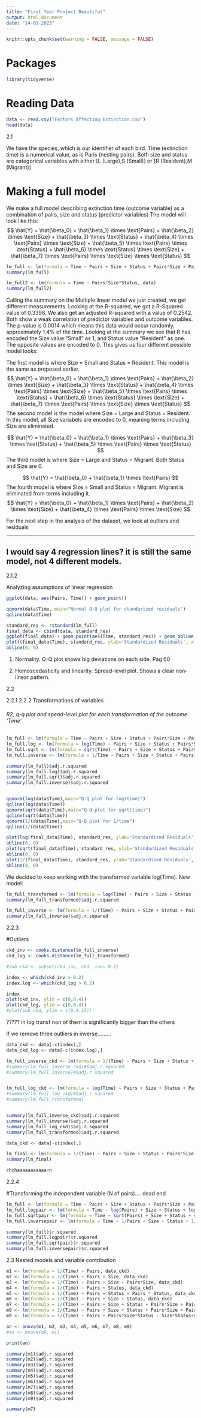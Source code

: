 ```yaml
---
title: "First Year Project Beautiful"
output: html_document
date: "14-03-2023"
---
```


```r
knitr::opts_chunk$set(warning = FALSE, message = FALSE) 
```

# Packages
```r
library(tidyverse)
```

# Reading Data

```r
data <- read.csv("Factors Affecting Extinction.csv")
head(data)
```
2.1

We have the species, which is our identifier of each bird. Time (extinction time) is a numerical value, as is Paris (nesting pairs). Both size and status are categorical variables with either [L (Large),S (Small)] or [R (Resident),M (Migrant)]

# Making a full model
We make a full model describing extinction time (outcome variable) as a combination of pairs, size and status (predictor variables)
The model will look like this:
$$
\hat{Y} = \hat{\beta_0} + \hat{\beta_1} \times \text{Pairs} + \hat{\beta_2}  \times \text{Size} + \hat{\beta_3} \times \text{Status} + \hat{\beta_4} \times \text{Pairs} \times \text{Size} + \hat{\beta_5} \times \text{Pairs} \times \text{Status} + \hat{\beta_6} \times \text{Status} \times \text{Size} + \hat{\beta_7} \times \text{Pairs} \times \text{Size} \times \text{Status}
$$

```r
lm_full <- lm(formula = Time ~ Pairs + Size + Status + Pairs*Size + Pairs * Status + Size*Status + Pairs*Size*Status, data)
summary(lm_full)

lm_full2 <- lm(formula = Time ~ Pairs*Size*Status, data)
summary(lm_full2)


```
Calling the summary on the Multiple linear model we just created, we get different measurements. 
Looking at the R-squared, we got a R-Squared value of 0.3398. We also get an adjusted R-squared with a value of 0.2542. 
Both show a weak correlation of predictor variables and outcome variables. 
The p-value is 0.0014 which means this data would occur randomly, approximately 1.4% of the time.
Looking at the summary we see that R has encoded the Size value "Small" as 1, and Status value "Resident" as one. The opposite values are encoded to 0. 
This gives us four different possible model looks:

The first model is where Size = Small and Status = Resident. This model is the same as proposed earlier.
$$
\hat{Y} = \hat{\beta_0} + 
\hat{\beta_1} \times \text{Pairs} + 
\hat{\beta_2} \times \text{Size} + 
\hat{\beta_3} \times \text{Status} + 
\hat{\beta_4} \times \text{Pairs} \times \text{Size} + 
\hat{\beta_5} \times \text{Pairs} \times \text{Status} + 
\hat{\beta_6} \times \text{Status} \times \text{Size} + 
\hat{\beta_7} \times \text{Pairs} \times \text{Size} \times \text{Status}
$$
The second model is the model where Size = Large and Status = Resident. In this model, all Size variabels are encoded to 0, meaning terms including Size are eliminated.

$$
\hat{Y} = \hat{\beta_0} + 
\hat{\beta_1} \times \text{Pairs} + 
\hat{\beta_3} \times \text{Status} + 
\hat{\beta_5} \times \text{Pairs} \times \text{Status}
$$
The third model is where Size = Large and Status = Migrant. Both Status and Size are 0. 

$$
\hat{Y} = \hat{\beta_0} + 
\hat{\beta_1} \times \text{Pairs}
$$
The fourth model is where Size = Small and Status = Migrant. Migrant is eliminated from terms including it. 
$$
\hat{Y} = \hat{\beta_0} + 
\hat{\beta_1} \times \text{Pairs} + 
\hat{\beta_2} \times \text{Size} + 
\hat{\beta_4} \times \text{Pairs} \times \text{Size}
$$

For the next step in the analysis of the dataset, we look at outliers and residuals



*************

## I would say 4 regression lines? it is still the same model, not 4 different models. 







2.1.2

Analyzing assumptions of linear regression


```r
ggplot(data, aes(Pairs, Time)) + geom_point()

qqnorm(data$Time, main="Normal Q-Q plot for standarized residuals")
qqline(data$Time)

standard_res <- rstandard(lm_full)
final_data <- cbind(data, standard_res)
ggplot(final_data) + geom_point(aes(Time, standard_res)) + geom_abline(slope = 0)
plot((final_data$Time), standard_res, ylab='Standardized Residuals', xlab='Predicted values', main="Spread-level plot of standardised residuals") 
abline(0, 0)


```


1) Normality. Q-Q plot shows big deviations on each side. Pag 60

2) Homoscedasticity and linearity. Spread-level plot.
    Shows a clear non-linear pattern.



2.2

2.2.1
2.2.2
Transformations of variables 

###### R2, q-q plot and spead-level plot for each transformation of the outcome 'Time'

```r
lm_full <- lm(formula = Time ~ Pairs + Size + Status + Pairs*Size + Pairs*Status + Size*Status + Pairs*Size*Status, data)
lm_full.log <- lm(formula = log(Time) ~ Pairs + Size + Status + Pairs*Size + Pairs * Status + Size*Status + Pairs*Size*Status, data)
lm_full.sqrt <- lm(formula = sqrt(Time) ~ Pairs + Size + Status + Pairs*Size + Pairs * Status + Size*Status + Pairs*Size*Status, data)
lm_full.inverse <- lm(formula = 1/Time ~ Pairs + Size + Status + Pairs*Size + Pairs * Status + Size*Status + Pairs*Size*Status, data)

summary(lm_full)$adj.r.squared
summary(lm_full.log)$adj.r.squared
summary(lm_full.sqrt)$adj.r.squared
summary(lm_full.inverse)$adj.r.squared


qqnorm(log(data$Time),main="Q-Q plot for log(time)")
qqline(log(data$Time))
qqnorm(sqrt(data$Time),main="Q-Q plot for sqrt(time)")
qqline(sqrt(data$Time))
qqnorm(1/(data$Time),main="Q-Q plot for 1/time")
qqline(1/(data$Time))

plot(log(final_data$Time), standard_res, ylab='Standardized Residuals', xlab='Predicted values', main="Log(t)") 
abline(0, 0)
plot(sqrt(final_data$Time), standard_res, ylab='Standardized Residuals', xlab='Predicted values', main = "sqrt(t)") 
abline(0, 0)
plot(1/(final_data$Time), standard_res, ylab='Standardized Residuals', xlab='Predicted values', main="1/time")
abline(0, 0)
```

We decided to keep working with the transformed variable log(Time). New model:

```r
lm_full_transformed <- lm(formula = log(Time) ~ Pairs + Size + Status + Pairs*Size + Pairs * Status + Size*Status + Pairs*Size*Status, data)
summary(lm_full_transformed)$adj.r.squared

lm_full_inverse <- lm(formula = 1/(Time) ~ Pairs + Size + Status + Pairs*Size + Pairs * Status + Size*Status + Pairs*Size*Status, data)
summary(lm_full_inverse)$adj.r.squared
```


2.2.3

#Outliers

```r
ckd_inv <- cooks.distance(lm_full_inverse)
ckd_log <- cooks.distance(lm_full_transformed)

#sub_ckd <- subset(ckd_inv, ckd_ inv< 0.2)

index <- which(ckd_inv > 0.2)
index.log <- which(ckd_log > 0.2)

index
plot(ckd_inv, ylim = c(0,0.4))
plot(ckd_log, ylim = c(0,0.4))
#plot(sub_ckd, ylim = c(0,0.15))
```

????? in log transf non of them is significantly bigger than the others 


If we remove three outliers in inverse.........

```r
data_ckd <- data[-c(index),]
data_ckd_log <- data[-c(index.log),]

lm_full_inverse_ckd <- lm(formula = 1/(Time) ~ Pairs + Size + Status + Pairs*Size + Pairs*Status + Size*Status + Pairs*Size*Status, data_ckd)
#summary(lm_full_inverse_ckd)#$adj.r.squared
#summary(lm_full_inverse)#$adj.r.squared


lm_full_log_ckd <- lm(formula = log(Time) ~ Pairs + Size + Status + Pairs*Size + Pairs*Status + Size*Status + Pairs*Size*Status, data_ckd_log)
#summary(lm_full_log_ckd)#$adj.r.squared
#summary(lm_full_transformed)


summary(lm_full_inverse_ckd)$adj.r.squared
summary(lm_full_inverse)$adj.r.squared
summary(lm_full_log_ckd)$adj.r.squared
summary(lm_full_transformed)$adj.r.squared


```
```r
data_ckd <- data[-c(index),]

lm_final <- lm(formula = 1/(Time) ~ Pairs + Size + Status + Pairs*Size + Pairs*Status, data_ckd)
summary(lm_final)

chchaaaaaaaaaaa<n
```


2.2.4

#Transforming the independent variable (N of pairs).... dead end 

```r
lm_full <- lm(formula = Time ~ Pairs + Size + Status + Pairs*Size + Pairs * Status + Size*Status + Pairs*Size*Status, data)
lm_full.logpair <- lm(formula = Time ~ log(Pairs) + Size + Status + log(Pairs)*Size + log(Pairs) * Status + Size*Status + log(Pairs)*Size*Status, data)
lm_full.sqrtpair <- lm(formula = Time ~ sqrt(Pairs) + Size + Status + sqrt(Pairs)*Size + sqrt(Pairs) * Status + Size*Status + sqrt(Pairs)*Size*Status, data)
lm_full.inversepair <- lm(formula = Time ~ 1/Pairs + Size + Status + 1/Pairs*Size + 1/Pairs * Status + Size*Status + 1/Pairs*Size*Status, data)

summary(lm_full)$r.squared
summary(lm_full.logpair)$r.squared
summary(lm_full.sqrtpair)$r.squared
summary(lm_full.inversepair)$r.squared

```


2.3
Nested models and variable contribution

```r

m1 <- lm(formula = 1/(Time) ~ Pairs, data_ckd)
m2 <- lm(formula = 1/(Time) ~ Pairs + Size, data_ckd)
m3 <- lm(formula = 1/(Time) ~ Pairs + Size + Pairs*Size, data_ckd)
m4 <- lm(formula = 1/(Time) ~ Pairs + Status, data_ckd)
m5 <- lm(formula = 1/(Time) ~ Pairs + Status + Pairs * Status, data_ckd)
m6 <- lm(formula = 1/(Time) ~ Pairs + Size + Status, data_ckd)
m7 <- lm(formula = 1/(Time) ~ Pairs + Size + Status + Pairs*Size + Pairs*Status, data_ckd)     
m8 <- lm(formula = 1/(Time) ~ Pairs + Size + Status + Pairs*Size + Pairs*Status + Pairs*Size*Status + Size*Status, data_ckd)
m9 <- lm(formula = 1/(Time) ~ Pairs + Pairs*Size*Status - Size*Status+Size + Status + Pairs*Size + Pairs*Status , data_ckd)

an <- anova(m1, m2, m3, m4, m5, m6, m7, m8, m9)
#an <- anova(m9, m1)

print(an)
```


```r
summary(m1)$adj.r.squared
summary(m2)$adj.r.squared
summary(m3)$adj.r.squared
summary(m4)$adj.r.squared
summary(m5)$adj.r.squared
summary(m6)$adj.r.squared
summary(m7)$adj.r.squared
summary(m8)$adj.r.squared
summary(m9)$adj.r.squared

summary(m7)

```

